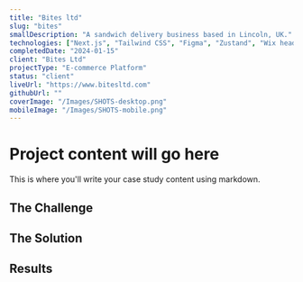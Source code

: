 ```yaml
---
title: "Bites ltd"
slug: "bites"
smallDescription: "A sandwich delivery business based in Lincoln, UK."
technologies: ["Next.js", "Tailwind CSS", "Figma", "Zustand", "Wix headless"]
completedDate: "2024-01-15"
client: "Bites Ltd"
projectType: "E-commerce Platform"
status: "client"
liveUrl: "https://www.bitesltd.com"
githubUrl: ""
coverImage: "/Images/SHOTS-desktop.png"
mobileImage: "/Images/SHOTS-mobile.png"
---
```


# Project content will go here

This is where you'll write your case study content using markdown.

## The Challenge

## The Solution

## Results
